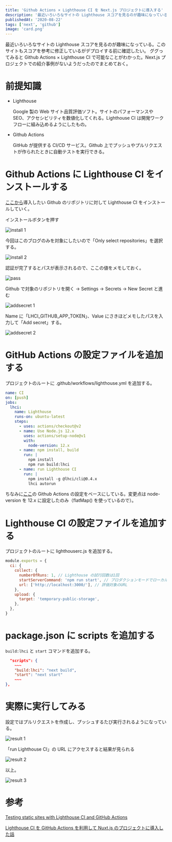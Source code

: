 ```yaml
---
title: 'Github Actions × Lighthouse CI を Next.js プロジェクトに導入する'
description: '最近いろいろなサイトの Lighthouse スコアを見るのが趣味になっている。このサイトもスコアを参考に修正しているがデプロイする前に確認したい。 ググってみると Github Actions × Lighthouse CI で可能なことがわかった。Next.js プロジェクトでの紹介事例がないようだったのでまとめておく。'
publishedAt: '2020-08-22'
tags: ['next', 'github']
image: 'card.png'
---
```


最近いろいろなサイトの Lighthouse スコアを見るのが趣味になっている。このサイトもスコアを参考に修正しているがデプロイする前に確認したい。 ググってみると Github Actions × Lighthouse CI で可能なことがわかった。Next.js プロジェクトでの紹介事例がないようだったのでまとめておく。

# 前提知識

- Lighthouse

  Google 製の Web サイト品質評価ソフト。サイトのパフォーマンスや SEO、アクセシビリティを数値化してくれる。Lighthouse CI は開発ワークフローに組み込めるようにしたもの。

- Github Actions

  GitHub が提供する CI/CD サービス。Github 上でプッシュやプルリクエストが作られたときに自動テストを実行できる。

# Github Actions に Lighthouse CI をインストールする

[ここから](https://github.com/apps/lighthouse-ci)導入したい Github のリポジトリに対して Lighthouse CI をインストールしていく。

インストールボタンを押す

![install 1](install1.png)

今回はこのブログのみを対象にしたいので「Only select repositories」を選択する。

![install 2](install2.png)

認証が完了するとパスが表示されるので、ここの値をメモしておく。

![pass](pass.png)

Github で対象のリポジトリを開く → Settings → Secrets → New Secret と進む

![addsecret 1](addsecret1.png)

Name に「LHCI_GITHUB_APP_TOKEN」、Value にさきほどメモしたパスを入力して「Add secret」する。

![addsecret 2](addsecret2.png)

# GitHub Actions の設定ファイルを追加する

プロジェクトのルートに .github/workflows/lighthouse.yml を追加する。

```yaml
name: CI
on: [push]
jobs:
  lhci:
    name: Lighthouse
    runs-on: ubuntu-latest
    steps:
      - uses: actions/checkout@v2
      - name: Use Node.js 12.x
        uses: actions/setup-node@v1
        with:
          node-version: 12.x
      - name: npm install, build
        run: |
          npm install
          npm run build:lhci
      - name: run Lighthouse CI
        run: |
          npm install -g @lhci/cli@0.4.x
          lhci autorun
```

ちなみに[ここ](https://github.com/GoogleChrome/lighthouse-ci/blob/master/docs/getting-started.md#configure-your-ci-provider)の Github Actions の設定をベースにしている。変更点は node-version を 12.x に設定したのみ（flatMap() を使っているので）。

# Lighthouse CI の設定ファイルを追加する

プロジェクトのルートに lighthouserc.js を追加する。

```js
module.exports = {
  ci: {
    collect: {
      numberOfRuns: 1, // Lighthouse の試行回数は1回
      startServerCommand: 'npm run start', // プロダクションモードでローカルサーバーを起動する
      url: ['http://localhost:3000/'], // 評価対象のURL
    },
    upload: {
      target: 'temporary-public-storage',
    },
  },
}
```

# package.json に scripts を追加する

`build:lhci` と `start` コマンドを追加する。

```json
  "scripts": {
    ~~~
    "build:lhci": "next build",
    "start": "next start"
    ~~~
},
```

# 実際に実行してみる

設定ではプルリクエストを作成し、プッシュするたび実行されるようになっている。

![result 1](result1.png)

「run Lighthouse CI」の URL にアクセスすると結果が見られる

![result 2](result2.png)

以上。

![result 3](result3.png)

# 参考

[Testing static sites with Lighthouse CI and GitHub Actions](https://jacobtomlinson.dev/posts/2020/testing-static-sites-with-lighthouse-ci-and-github-actions/)

[Lighthouse CI を GitHub Actions を利用して Nuxt.js のプロジェクトに導入した話](https://tech.smartshopping.co.jp/Lighthouse%20CI)
